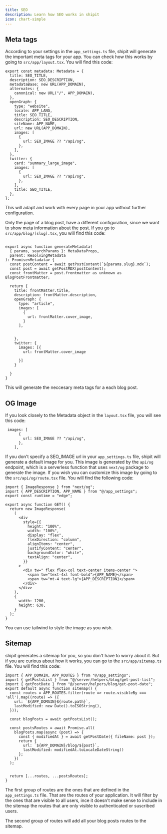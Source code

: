 ```yaml
---
title: SEO
description: Learn how SEO works in shipit
icon: chart-simple
---
```


## Meta tags
According to your settings in the `app_settings.ts` file, shipit will generate the important meta tags for your app.
You can check how this works by going to `src/app/layout.tsx`. You will find this code:

```tsx src/app/layout.tsx
export const metadata: Metadata = {
  title: SEO_TITLE,
  description: SEO_DESCRIPTION,
  metadataBase: new URL(APP_DOMAIN),
  alternates: {
    canonical: new URL("/", APP_DOMAIN),
  },
  openGraph: {
    type: "website",
    locale: APP_LANG,
    title: SEO_TITLE,
    description: SEO_DESCRIPTION,
    siteName: APP_NAME,
    url: new URL(APP_DOMAIN),
    images: [
      {
        url: SEO_IMAGE ?? "/api/og",
      },
    ],
  },
  twitter: {
    card: "summary_large_image",
    images: [
      {
        url: SEO_IMAGE ?? "/api/og",
      },
    ],
    title: SEO_TITLE,
  },
};
```

This will adapt and work with every page in your app without further configuration.

Only the page of a blog post, have a different configuration, since we want to show meta information about the post.
If you go to `src/app/blog/[slug].tsx`, you will find this code:

```tsx src/app/blog/[slug].tsx

export async function generateMetadata(
  { params, searchParams }: MetaDataProps,
  parent: ResolvingMetadata
): Promise<Metadata> {
  const postContent = await getPostContent(`${params.slug}.mdx`);
  const post = await getPostMDX(postContent);
  const frontMatter = post.frontmatter as unknown as BlogPostFrontmatter;

  return {
    title: frontMatter.title,
    description: frontMatter.description,
    openGraph: {
      type: "article",
      images: [
        {
          url: frontMatter.cover_image,
        }
      ],


    },
    twitter: {
      images: [{
        url: frontMatter.cover_image

      }]
    }

  }
}
```

This will generate the neccesary meta tags for a each blog post.

## OG Image

If you look closely to the Metadata object in the `layout.tsx` file, you will see this code:

```tsx src/app/layout.tsx
 images: [
      {
        url: SEO_IMAGE ?? "/api/og",
      },
    ],
```

If you don't specify a SEO_IMAGE url in your `app_settings.ts` file, shipit will generate a default image for you. 
This image is generated by the `api/og` endpoint, which is a serverless function that uses `next/og` package to generate the image.
If you wish you can customize this image by going to the `src/api/og/route.tsx` file.
You will find the following code:
    
```tsx src/api/og/route.tsx
import { ImageResponse } from "next/og";
import { APP_DESCRIPTION, APP_NAME } from "@/app_settings";
export const runtime = "edge";

export async function GET() {
  return new ImageResponse(
    (
      <div
        style={{
          height: "100%",
          width: "100%",
          display: "flex",
          flexDirection: "column",
          alignItems: "center",
          justifyContent: "center",
          backgroundColor: "white",
          textAlign: "center",
        }}
      >
        <div tw=" flex flex-col text-center items-center ">
          <span tw="text-4xl font-bold">{APP_NAME}</span>
          <span tw="mt-4 text-lg">{APP_DESCRIPTION}</span>
        </div>
      </div>
    ),
    {
      width: 1200,
      height: 630,
    }
  );
}
```
<Tip>
You can use tailwind to style the image as you wish.
</Tip>

## Sitemap

shipit generates a sitemap for you, so you don't have to worry about it.
But if you are curious about how it works, you can go to the `src/app/sitemap.ts` file.
You will find this code:

```tsx src/app/sitemap.ts
import { APP_DOMAIN, APP_ROUTES } from "@/app_settings";
import { getPostsList } from "@/server/helpers/blog/get-post-list";
import { getPostDate } from "@/server/helpers/blog/get-post-date";
export default async function sitemap() {
  const routes = APP_ROUTES.filter(route => route.visibleBy === 'all').map((route) => ({
    url: `${APP_DOMAIN}${route.path}`,
    lastModified: new Date().toISOString(),
  }));

  const blogPosts = await getPostsList();

  const postsRoutes = await Promise.all(
    blogPosts.map(async (post) => {
      const { modifiedAt } = await getPostDate({ fileName: post });
      return {
        url: `${APP_DOMAIN}/blog/${post}`,
        lastModified: modifiedAt.toLocaleDateString()
      };
    })
  );


  return [...routes, ...postsRoutes];
}
```

The first group of routes are the ones that are defined in the `app_settings.ts` file.
That are the routes of your application. It will filter by the ones that are visible to all users,
ince it doesn't make sense to include in the sitemap the routes that are only visible to authenticated or suscribed users.

The second group of routes will add all your blog posts routes to the sitemap.